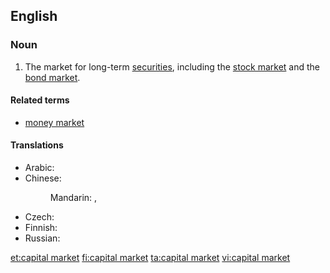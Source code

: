 ==English==
{{wikipedia}}
===Noun===
{{en-noun|head=[[capital]] [[market]]}}

# {{context|finance|lang=en}} The market for long-term [[security|securities]], including the [[stock market]] and the [[bond market]].

====Related terms====
* [[money market]]

====Translations====
{{trans-top|market}}
* Arabic: {{t-needed|ar}}
* Chinese: 
*: Mandarin: {{t|cmn|資本市場|sc=Hani}}, {{t|cmn|资本市场|tr=zīběn shìchǎng|sc=Hani}}
{{trans-mid}}
* Czech: {{t|cs|kapitálový trh|m}}
* Finnish: {{t+|fi|pääomamarkkinat|p}}
* Russian: {{t-needed|ru}}
{{trans-bottom}}

[[et:capital market]]
[[fi:capital market]]
[[ta:capital market]]
[[vi:capital market]]